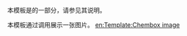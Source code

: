 {{Documentation subpage}}
本模板是{{tl|Chembox}}的一部分，请参见其说明。

本模板通过调用{{tl|Chembox image base}}展示一张图片。
<includeonly>
[[Category:使用了分析程序的模板|{{PAGENAME}}]]
[[Category:化学信息框模板|{{PAGENAME}}]]
[[en:Template:Chembox image]]
</includeonly>